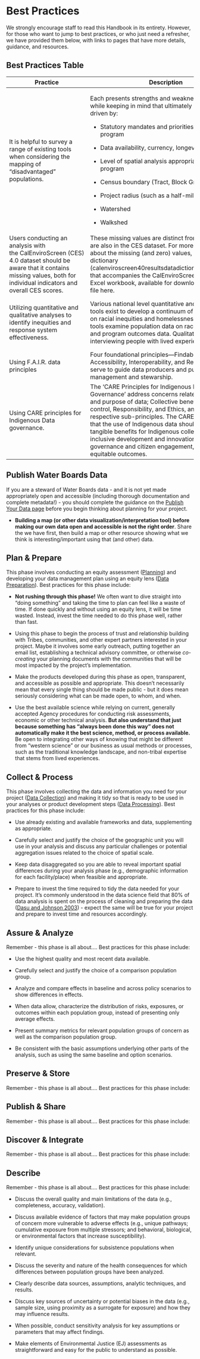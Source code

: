 # Best Practices

We strongly encourage staff to read this Handbook in its entirety. However, for those who want to jump to best practices, or who just need a refresher, we have provided them below, with links to pages that have more details, guidance, and resources.

## Best Practices Table

+---------------------------------------------------------------------------------------------------------------------------------------------------------------------------------+----------------------------------------------------------------------------------------------------------------------------------------------------------------------------------------------------------------------------------------------------------------------------------------------------------------------------------------------------------------------------------------------------------------------------------------------------------------------------------+------------------------------------------------------------------------------------------------------------------------------------------------------------------------------------------------------------------------------------------------------------------------------------------------+----------------------------------------------------------------------------------------------------------------------+
| **Practice**                                                                                                                                                                    | Description                                                                                                                                                                                                                                                                                                                                                                                                                                                                      | Source                                                                                                                                                                                                                                                                                         | Notes                                                                                                                |
+=================================================================================================================================================================================+==================================================================================================================================================================================================================================================================================================================================================================================================================================================================================+================================================================================================================================================================================================================================================================================================+======================================================================================================================+
| It is helpful to survey a range of existing tools when considering the mapping of "disadvantaged" populations.                                                                  | Each presents strengths and weaknesses to consider while keeping in mind that ultimately decisions will be driven by:                                                                                                                                                                                                                                                                                                                                                            | Web-based Tools for Identifying Underserved Communities, CNRA                                                                                                                                                                                                                                  | This guidance discusses things to consider when evaluating tools and is applicable to work at the water boards too.  |
|                                                                                                                                                                                 |                                                                                                                                                                                                                                                                                                                                                                                                                                                                                  |                                                                                                                                                                                                                                                                                                |                                                                                                                      |
|                                                                                                                                                                                 | -   Statutory mandates and priorities of each unique program                                                                                                                                                                                                                                                                                                                                                                                                                     |                                                                                                                                                                                                                                                                                                |                                                                                                                      |
|                                                                                                                                                                                 |                                                                                                                                                                                                                                                                                                                                                                                                                                                                                  |                                                                                                                                                                                                                                                                                                |                                                                                                                      |
|                                                                                                                                                                                 | -   Data availability, currency, longevity                                                                                                                                                                                                                                                                                                                                                                                                                                       |                                                                                                                                                                                                                                                                                                |                                                                                                                      |
|                                                                                                                                                                                 |                                                                                                                                                                                                                                                                                                                                                                                                                                                                                  |                                                                                                                                                                                                                                                                                                |                                                                                                                      |
|                                                                                                                                                                                 | -   Level of spatial analysis appropriate for the program                                                                                                                                                                                                                                                                                                                                                                                                                        |                                                                                                                                                                                                                                                                                                |                                                                                                                      |
|                                                                                                                                                                                 |                                                                                                                                                                                                                                                                                                                                                                                                                                                                                  |                                                                                                                                                                                                                                                                                                |                                                                                                                      |
|                                                                                                                                                                                 | -   Census boundary (Tract, Block Group, or Block)                                                                                                                                                                                                                                                                                                                                                                                                                               |                                                                                                                                                                                                                                                                                                |                                                                                                                      |
|                                                                                                                                                                                 |                                                                                                                                                                                                                                                                                                                                                                                                                                                                                  |                                                                                                                                                                                                                                                                                                |                                                                                                                      |
|                                                                                                                                                                                 | -   Project radius (such as a half-mile)                                                                                                                                                                                                                                                                                                                                                                                                                                         |                                                                                                                                                                                                                                                                                                |                                                                                                                      |
|                                                                                                                                                                                 |                                                                                                                                                                                                                                                                                                                                                                                                                                                                                  |                                                                                                                                                                                                                                                                                                |                                                                                                                      |
|                                                                                                                                                                                 | -   Watershed                                                                                                                                                                                                                                                                                                                                                                                                                                                                    |                                                                                                                                                                                                                                                                                                |                                                                                                                      |
|                                                                                                                                                                                 |                                                                                                                                                                                                                                                                                                                                                                                                                                                                                  |                                                                                                                                                                                                                                                                                                |                                                                                                                      |
|                                                                                                                                                                                 | -   Walkshed                                                                                                                                                                                                                                                                                                                                                                                                                                                                     |                                                                                                                                                                                                                                                                                                |                                                                                                                      |
+---------------------------------------------------------------------------------------------------------------------------------------------------------------------------------+----------------------------------------------------------------------------------------------------------------------------------------------------------------------------------------------------------------------------------------------------------------------------------------------------------------------------------------------------------------------------------------------------------------------------------------------------------------------------------+------------------------------------------------------------------------------------------------------------------------------------------------------------------------------------------------------------------------------------------------------------------------------------------------+----------------------------------------------------------------------------------------------------------------------+
| Users conducting an analysis with the CalEnviroScreen (CES) 4.0 dataset should be aware that it contains missing values, both for individual indicators and overall CES scores. | These missing values are distinct from zeros, which are also in the CES dataset. For more information about the missing (and zero) values, see the data dictionary (calenviroscreen40resultsdatadictionary_F_2021.pdf) that accompanies the CalEnviroScreen 4.0 results Excel workbook, available for download as a zip file here.                                                                                                                                               | Racial Equity Data Hub, Tools REDAP Resource Hub Draft (ca.gov), 6/2/2023.                                                                                                                                                                                                                     | Things to consider when using CalEnviroScreen Scores.                                                                |
+---------------------------------------------------------------------------------------------------------------------------------------------------------------------------------+----------------------------------------------------------------------------------------------------------------------------------------------------------------------------------------------------------------------------------------------------------------------------------------------------------------------------------------------------------------------------------------------------------------------------------------------------------------------------------+------------------------------------------------------------------------------------------------------------------------------------------------------------------------------------------------------------------------------------------------------------------------------------------------+----------------------------------------------------------------------------------------------------------------------+
| Utilizing quantitative and qualitative analyses to identify inequities and response system  effectiveness.                                                                      | Various national level quantitative and quantitative tools exist to develop a continuum of care focusing on racial inequities and homelessness. Quantitative tools examine population data on race and ethnicity and program outcomes data. Qualitative tool include interviewing people with lived experience.                                                                                                                                                                  | Racial Equity Data Guidebook from the United States Interagency Council on Homelessness: [https://www.usich.gov/resources/uploads/asset_library/Racial_Equity_Data_Guidebook.pdf](#0)                                                                                                          | Innovative tools when looking at homelessness and race. The tools could be used for other programs.                  |
+---------------------------------------------------------------------------------------------------------------------------------------------------------------------------------+----------------------------------------------------------------------------------------------------------------------------------------------------------------------------------------------------------------------------------------------------------------------------------------------------------------------------------------------------------------------------------------------------------------------------------------------------------------------------------+------------------------------------------------------------------------------------------------------------------------------------------------------------------------------------------------------------------------------------------------------------------------------------------------+----------------------------------------------------------------------------------------------------------------------+
| Using F.A.I.R. data principles                                                                                                                                                  | Four foundational principles—Findability, Accessibility, Interoperability, and Reusability—that serve to guide data producers and publishers in data management and stewarship.                                                                                                                                                                                                                                                                                                  | Original principles from 2016 are available here: <https://www.nature.com/articles/sdata201618%C2%A0some> good documentation on how to operationalize FAIR principles for equity data is available here: <https://www.nature.com/articles/s41597-022-01606-w>                                  | Data management principles.                                                                                          |
+---------------------------------------------------------------------------------------------------------------------------------------------------------------------------------+----------------------------------------------------------------------------------------------------------------------------------------------------------------------------------------------------------------------------------------------------------------------------------------------------------------------------------------------------------------------------------------------------------------------------------------------------------------------------------+------------------------------------------------------------------------------------------------------------------------------------------------------------------------------------------------------------------------------------------------------------------------------------------------+----------------------------------------------------------------------------------------------------------------------+
| Using CARE principles for Indigenous Data governance.                                                                                                                           | The ‘CARE Principles for Indigenous Data Governance’ address concerns related to the people and purpose of data; Collective benefit, Authority to control, Responsibility, and Ethics, and their respective sub-principles. The CARE Principles detail that the use of Indigenous data should result in tangible benefits for Indigenous collectives through inclusive development and innovation, improved governance and citizen engagement, and result in equitable outcomes. | A good source of information on CARE including the original publication is available here: [https://www.gida-global.org/care](#0) CARE and FAIR principles can go hand and hand and there is good information on that available here: [https://www.nature.com/articles/s41597-021-00892-0](#0) | Data governance with a specific lens on tribal data and is applicable to broader groups of underrepresented peoples. |
+---------------------------------------------------------------------------------------------------------------------------------------------------------------------------------+----------------------------------------------------------------------------------------------------------------------------------------------------------------------------------------------------------------------------------------------------------------------------------------------------------------------------------------------------------------------------------------------------------------------------------------------------------------------------------+------------------------------------------------------------------------------------------------------------------------------------------------------------------------------------------------------------------------------------------------------------------------------------------------+----------------------------------------------------------------------------------------------------------------------+

## Publish Water Boards Data

If you are a steward of Water Boards data - and it is not yet made appropriately open and accessible (including thorough documentation and complete metadata!) - you should complete the guidance on the [Publish Your Data page](https://cawaterboarddatacenter.github.io/equity-data-handbook/publish-data.html) before you begin thinking about planning for your project.

-   **Building a map (or other data visualization/interpretation tool) before making our own data open and accessible is not the right order**. Share the we have first, then build a map or other resource showing what we think is interesting/important using that (and other) data. 

## Plan & Prepare

This phase involves conducting an equity assessment ([Planning](https://cawaterboarddatacenter.github.io/equity-data-handbook/plan.html)) and developing your data management plan using an equity lens ([Data Preparation](https://cawaterboarddatacenter.github.io/equity-data-handbook/prep.html)). Best practices for this phase include:

-   **Not rushing through this phase!** We often want to dive straight into "doing something" and taking the time to plan can feel like a waste of time. If done quickly and without using an equity lens, it will be time wasted. Instead, invest the time needed to do this phase well, rather than fast.

-   Using this phase to begin the process of trust and relationship building with Tribes, communities, and other expert partners interested in your project. Maybe it involves some early outreach, putting together an email list, establishing a technical advisory committee, or otherwise *co-creating* your planning documents with the communities that will be most impacted by the project's implementation.

-   Make the products developed during this phase as open, transparent, and accessible as possible and appropriate. This doesn't necessarily mean that every single thing should be made public - but it does mean seriously considering what can be made open, to whom, and when.

-   Use the best available science while relying on current, generally accepted Agency procedures for conducting risk assessments, economic or other technical analysis. **But also understand that just because something has "always been done this way" does not automatically make it the best science, method, or process available.** Be open to integrating other ways of knowing that might be different from "western science" or our business as usual methods or processes, such as the traditional knowledge landscape, and non-tribal expertise that stems from lived experiences.

## Collect & Process

This phase involves collecting the data and information you need for your project ([Data Collection](https://cawaterboarddatacenter.github.io/equity-data-handbook/collection.html)) and making it tidy so that is ready to be used in your analyses or product development steps ([Data Processing](https://cawaterboarddatacenter.github.io/equity-data-handbook/process.html)). Best practices for this phase include:

-   Use already existing and available frameworks and data, supplementing as appropriate.

-   Carefully select and justify the choice of the geographic unit you will use in your analysis and discuss any particular challenges or potential aggregation issues related to the choice of spatial scale.

-   Keep data disaggregated so you are able to reveal important spatial differences during your analysis phase (e.g., demographic information for each facility/place) when feasible and appropriate.

-   Prepare to invest the time required to tidy the data needed for your project. It's commonly understood in the data science field that 80% of data analysis is spent on the process of cleaning and preparing the data ([Dasu and Johnson 2003](https://onlinelibrary.wiley.com/doi/book/10.1002/0471448354)) - expect the same will be true for your project and prepare to invest time and resources accordingly.

## Assure & Analyze

Remember - this phase is all about.... Best practices for this phase include:

-   Use the highest quality and most recent data available.

-   Carefully select and justify the choice of a comparison population group.

-   Analyze and compare effects in baseline and across policy scenarios to show differences in effects.

-   When data allow, characterize the distribution of risks, exposures, or outcomes within each population group, instead of presenting only average effects.

-   Present summary metrics for relevant population groups of concern as well as the comparison population group. 

-   Be consistent with the basic assumptions underlying other parts of the analysis, such as using the same baseline and option scenarios.

## Preserve & Store

Remember - this phase is all about.... Best practices for this phase include:

## Publish & Share

Remember - this phase is all about.... Best practices for this phase include:

## Discover & Integrate

Remember - this phase is all about.... Best practices for this phase include:

## Describe

Remember - this phase is all about.... Best practices for this phase include:

-   Discuss the overall quality and main limitations of the data (e.g., completeness, accuracy, validation). 

-   Discuss available evidence of factors that may make population groups of concern more vulnerable to adverse effects (e.g., unique pathways; cumulative exposure from multiple stressors; and behavioral, biological, or environmental factors that increase susceptibility). 

-   Identify unique considerations for subsistence populations when relevant.

-   Discuss the severity and nature of the health consequences for which differences between population groups have been analyzed. 

-   Clearly describe data sources, assumptions, analytic techniques, and results. 

-   Discuss key sources of uncertainty or potential biases in the data (e.g., sample size, using proximity as a surrogate for exposure) and how they may influence results.

-   When possible, conduct sensitivity analysis for key assumptions or parameters that may affect findings. 

-   Make elements of Environmental Justice (EJ) assessments as straightforward and easy for the public to understand as possible. 
